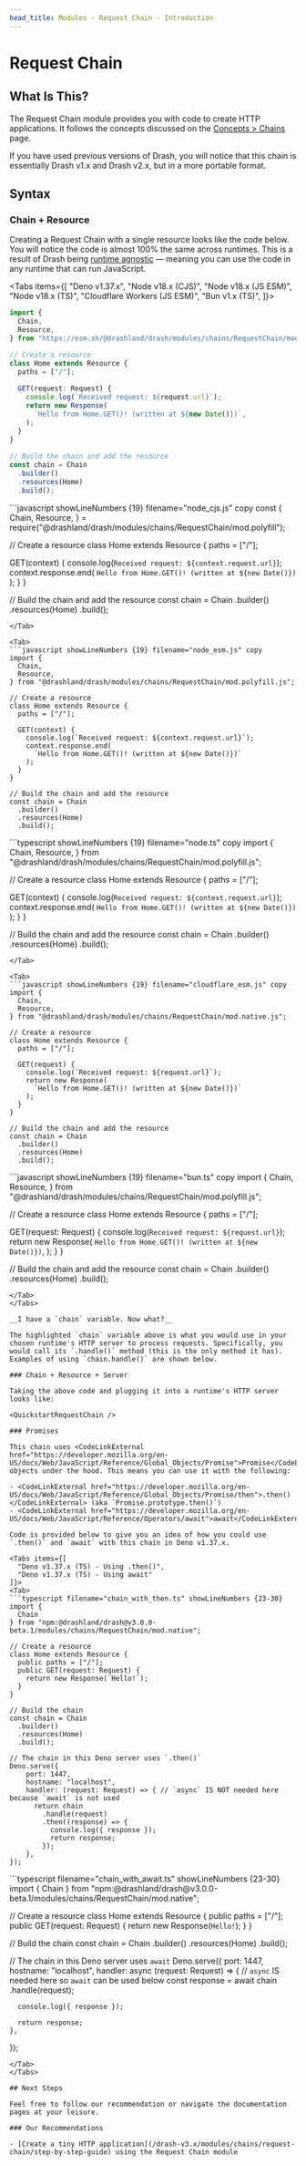 ```yaml
---
head_title: Modules - Request Chain - Introduction
---
```



# Request Chain

## What Is This?

The Request Chain module provides you with code to create HTTP applications. It follows the concepts discussed on the [Concepts > Chains](/drash-v3.x/concepts/chains) page.

<Callout type="info" emoji={null}>
If you have used previous versions of Drash, you will notice that this chain is essentially Drash v1.x and Drash v2.x, but in a more portable format.
</Callout>

## Syntax

### Chain + Resource

Creating a Request Chain with a single resource looks like the code below. You will notice the code is almost 100% the same across runtimes. This is a result of Drash being [runtime agnostic](/drash-v3.x/concepts/framework#runtime-agnostic) &mdash; meaning you can use the code in any runtime that can run JavaScript. 

<Tabs items={[
  "Deno v1.37.x",
  "Node v18.x (CJS)",
  "Node v18.x (JS ESM)",
  "Node v18.x (TS)",
  "Cloudflare Workers (JS ESM)",
  "Bun v1.x (TS)",
]}>
<Tab>
```typescript showLineNumbers {19} filename="deno.ts" copy
import {
  Chain,
  Resource,
} from "https://esm.sh/@drashland/drash/modules/chains/RequestChain/mod.native.js";

// Create a resource
class Home extends Resource {
  paths = ["/"];
 
  GET(request: Request) {
    console.log(`Received request: ${request.url}`);
    return new Response(
      `Hello from Home.GET()! (written at ${new Date()})`,
    );
  }
}
 
// Build the chain and add the resource
const chain = Chain
  .builder()
  .resources(Home)
  .build();
```
</Tab>

<Tab>
```javascript showLineNumbers {19} filename="node_cjs.js" copy
const {
  Chain,
  Resource,
} = require("@drashland/drash/modules/chains/RequestChain/mod.polyfill");

// Create a resource
class Home extends Resource {
  paths = ["/"];

  GET(context) {
    console.log(`Received request: ${context.request.url}`);
    context.response.end(
      `Hello from Home.GET()! (written at ${new Date()})`
    );
  }
}

// Build the chain and add the resource
const chain = Chain
  .builder()
  .resources(Home)
  .build();
```
</Tab>

<Tab>
```javascript showLineNumbers {19} filename="node_esm.js" copy
import {
  Chain,
  Resource,
} from "@drashland/drash/modules/chains/RequestChain/mod.polyfill.js";

// Create a resource
class Home extends Resource {
  paths = ["/"];

  GET(context) {
    console.log(`Received request: ${context.request.url}`);
    context.response.end(
      `Hello from Home.GET()! (written at ${new Date()})`
    );
  }
}

// Build the chain and add the resource
const chain = Chain
  .builder()
  .resources(Home)
  .build();
```
</Tab>

<Tab>
```typescript showLineNumbers {19} filename="node.ts" copy
import {
  Chain,
  Resource,
} from "@drashland/drash/modules/chains/RequestChain/mod.polyfill.js";

// Create a resource
class Home extends Resource {
  paths = ["/"];

  GET(context) {
    console.log(`Received request: ${context.request.url}`);
    context.response.end(
      `Hello from Home.GET()! (written at ${new Date()})`
    );
  }
}

// Build the chain and add the resource
const chain = Chain
  .builder()
  .resources(Home)
  .build();
```
</Tab>

<Tab>
```javascript showLineNumbers {19} filename="cloudflare_esm.js" copy
import {
  Chain,
  Resource,
} from "@drashland/drash/modules/chains/RequestChain/mod.native.js";

// Create a resource
class Home extends Resource {
  paths = ["/"];

  GET(request) {
    console.log(`Received request: ${request.url}`);
    return new Response(
      `Hello from Home.GET()! (written at ${new Date()})`
    );
  }
}

// Build the chain and add the resource
const chain = Chain
  .builder()
  .resources(Home)
  .build();
```
</Tab>

<Tab>
```javascript showLineNumbers {19} filename="bun.ts" copy
import {
  Chain,
  Resource,
} from "@drashland/drash/modules/chains/RequestChain/mod.polyfill.js";
 
// Create a resource
class Home extends Resource {
  paths = ["/"];
 
  GET(request: Request) {
    console.log(`Received request: ${request.url}`);
    return new Response(
      `Hello from Home.GET()! (written at ${new Date()})`,
    );
  }
}
 
// Build the chain and add the resource
const chain = Chain
  .builder()
  .resources(Home)
  .build();
```
</Tab>
</Tabs>

__I have a `chain` variable. Now what?__

The highlighted `chain` variable above is what you would use in your chosen runtime's HTTP server to process requests. Specifically, you would call its `.handle()` method (this is the only method it has). Examples of using `chain.handle()` are shown below.

### Chain + Resource + Server

Taking the above code and plugging it into a runtime's HTTP server looks like:

<QuickstartRequestChain />

### Promises

This chain uses <CodeLinkExternal href="https://developer.mozilla.org/en-US/docs/Web/JavaScript/Reference/Global_Objects/Promise">Promise</CodeLinkExternal> objects under the hood. This means you can use it with the following:

- <CodeLinkExternal href="https://developer.mozilla.org/en-US/docs/Web/JavaScript/Reference/Global_Objects/Promise/then">.then()</CodeLinkExternal> (aka `Promise.prototype.then()`)
- <CodeLinkExternal href="https://developer.mozilla.org/en-US/docs/Web/JavaScript/Reference/Operators/await">await</CodeLinkExternal>

Code is provided below to give you an idea of how you could use `.then()` and `await` with this chain in Deno v1.37.x.

<Tabs items={[
  "Deno v1.37.x (TS) - Using .then()",
  "Deno v1.37.x (TS) - Using await"
]}>
<Tab>
```typescript filename="chain_with_then.ts" showLineNumbers {23-30}
import {
  Chain
} from "npm:@drashland/drash@v3.0.0-beta.1/modules/chains/RequestChain/mod.native";

// Create a resource
class Home extends Resource {
  public paths = ["/"];
  public GET(request: Request) {
    return new Response(`Hello!`);
  }
}

// Build the chain
const chain = Chain
  .builder()
  .resources(Home)
  .build();

// The chain in this Deno server uses `.then()`
Deno.serve({
    port: 1447,
    hostname: "localhost",
    handler: (request: Request) => { // `async` IS NOT needed here because `await` is not used
      return chain
        .handle(request)
        .then((response) => {
          console.log({ response });
          return response;
        });
    },
});
```
</Tab>
<Tab>
```typescript filename="chain_with_await.ts" showLineNumbers {23-30}
import {
  Chain
} from "npm:@drashland/drash@v3.0.0-beta.1/modules/chains/RequestChain/mod.native";

// Create a resource
class Home extends Resource {
  public paths = ["/"];
  public GET(request: Request) {
    return new Response(`Hello!`);
  }
}

// Build the chain
const chain = Chain
  .builder()
  .resources(Home)
  .build();

// The chain in this Deno server uses `await`
Deno.serve({
    port: 1447,
    hostname: "localhost",
    handler: async (request: Request) => { // `async` IS needed here so `await` can be used below
      const response = await chain
        .handle(request);

      console.log({ response });

      return response;
    },
});
```
</Tab>
</Tabs>

## Next Steps

Feel free to follow our recommendation or navigate the documentation pages at your leisure.

### Our Recommendations

- [Create a tiny HTTP application](/drash-v3.x/modules/chains/request-chain/step-by-step-guide) using the Request Chain module
